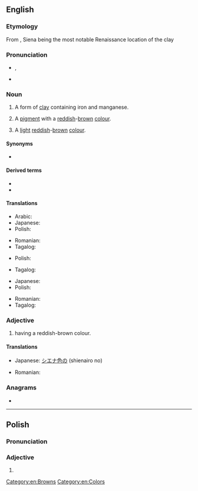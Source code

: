 {{also|Sienna|sienną}}
==English==

===Etymology===
From {{etyl|it|en}} {{m|it|terra di Siena||earth of [[Siena]]}}, Siena being the most notable Renaissance location of the clay

===Pronunciation===
* {{enPR|sē-ĕnʹə}}, {{IPA|en|/siˈɛn.ə/}}
* {{homophone|en|Siena}}

===Noun===
{{wikipedia}}
{{en-noun|~}}

# {{lb|en|countable}} A form of [[clay]] containing iron and manganese.
# {{lb|en|countable|and|uncountable}} A [[pigment]] with a [[red]]dish-[[brown]] [[color|colour]].
# {{lb|en|countable|and|uncountable}} A [[light]] [[reddish]]-[[brown]] [[colour]].
#: {{color panel|A0522D}}

====Synonyms====
* {{sense|clay}} {{l|en|raw sienna}}

====Derived terms====
* {{l|en|burnt sienna}}
* {{l|en|raw sienna}}

====Translations====
{{trans-top|clay}}
* Arabic: {{t|ar|طين|m}}
* Japanese: {{t|ja|シエナ土|tr=shiena tsuchi}}
* Polish: {{t+|pl|sjena|f}}
{{trans-mid}}
* Romanian: {{t|ro|pământ de Siena|n}}
* Tagalog: {{t|tl|siyena}}
{{trans-bottom}}

{{trans-top|pigment}}
* Polish: {{t+|pl|sjena|f}}
{{trans-mid}}
* Tagalog: {{t|tl|siyena}}
{{trans-bottom}}

{{trans-top|colour}}
* Japanese: {{t|ja|シエナ色|tr=shiena shoku}}
* Polish: {{t+|pl|sjena|f}}
{{trans-mid}}
* Romanian: {{t|ro|siena|f}}
* Tagalog: {{t|tl|siyena}}
{{trans-bottom}}

===Adjective===
{{en-adj|-}}

# having a reddish-brown colour.

====Translations====
{{trans-top|colour}}
* Japanese: [[シエナ色]]の (shienairo no)
{{trans-mid}}
* Romanian: {{t|ro|siena}}
{{trans-bottom}}

===Anagrams===
* {{anagrams|en|a=aeinns|Annies|Sannie|inanes|insane|nenias|sannie}}

[[Category:en:Browns]]
[[Category:en:Colors]]

----

==Polish==

===Pronunciation===
{{pl-p}}

===Adjective===
{{head|pl|adjective form}}

# {{inflection of|pl|sienny||f|nom//voc|s}}